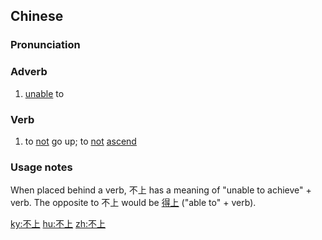 ==Chinese==
{{zh-forms}}

===Pronunciation===
{{zh-pron
|m=不shàng
|cat=adv
}}

===Adverb===
{{zh-adv}}

# [[unable]] to
#: {{zh-x|趕 '''不上'''|'''unable to''' catch up with}}

===Verb===
{{zh-verb}}

# to [[not]] go up; to [[not]] [[ascend]]

===Usage notes===
When placed behind a verb, 不上 has a meaning of "unable to achieve" + verb. The opposite to 不上 would be [[得上]] ("able to" + verb).

[[ky:不上]]
[[hu:不上]]
[[zh:不上]]